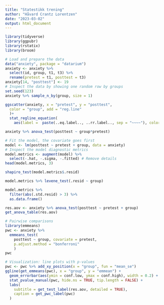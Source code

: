 ```yaml
---
title: "Statestikk trening"
author: "Håvard Crantz Lorentzen"
date: "2023-03-02"
output: html_document
---
```


```r
library(tidyverse)
library(ggpubr)
library(rstatix)
library(broom)

# Load and prepare the data
data("anxiety", package = "datarium")
anxiety <- anxiety %>%
  select(id, group, t1, t3) %>%
  rename(pretest = t1, posttest = t3)
anxiety[14, "posttest"] <- 19
# Inspect the data by showing one random row by groups
set.seed(123)
anxiety %>% sample_n_by(group, size = 1)

ggscatter(anxiety, x = "pretest", y = "posttest",
  color = "group", add = "reg.line"
  )+
  stat_regline_equation(
    aes(label =  paste(..eq.label.., ..rr.label.., sep = "~~~~"), color = group))

anxiety %>% anova_test(posttest ~ group*pretest)

# Fit the model, the covariate goes first
model <- lm(posttest ~ pretest + group, data = anxiety)
# Inspect the model diagnostic metrics
model.metrics <- augment(model) %>%
  select(-.hat, -.sigma, -.fitted) # Remove details
head(model.metrics, 3)

shapiro_test(model.metrics$.resid)

model.metrics %>% levene_test(.resid ~ group)

model.metrics %>% 
  filter(abs(.std.resid) > 3) %>%
  as.data.frame()

res.aov <- anxiety %>% anova_test(posttest ~ pretest + group)
get_anova_table(res.aov)

# Pairwise comparisons
library(emmeans)
pwc <- anxiety %>% 
  emmeans_test(
    posttest ~ group, covariate = pretest,
    p.adjust.method = "bonferroni"
    )
pwc

# Visualization: line plots with p-values
pwc <- pwc %>% add_xy_position(x = "group", fun = "mean_se")
ggline(get_emmeans(pwc), x = "group", y = "emmean") +
  geom_errorbar(aes(ymin = conf.low, ymax = conf.high), width = 0.2) + 
  stat_pvalue_manual(pwc, hide.ns = TRUE, tip.length = FALSE) +
  labs(
    subtitle = get_test_label(res.aov, detailed = TRUE),
    caption = get_pwc_label(pwc)
  )

```

